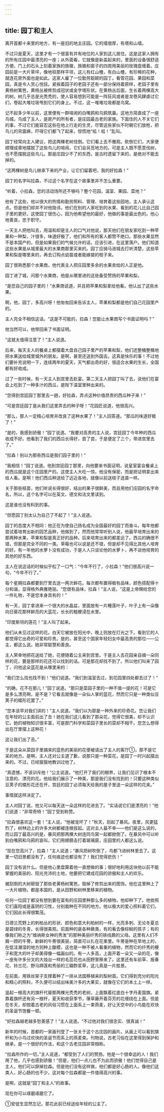 ```yaml
---
---
---
```

title: 园丁和主人
---




离开首都十来里的地方，有一座旧的地主庄园。它的墙很厚，有塔和山墙。

不过只是夏天，这里才有一个很富有并有地位的人家到这儿居住。这是这家人拥有的所有庄园中最漂亮的一座；从外面看，它就像是新盖起来的，里面的设备很舒适方便。门上的石头上刻着家族的族徽，族徽和窗子的四周用美丽的玫瑰盘缠着。庄园前是一大片草坪，像地毯那样平坦，这儿有红山楂，有白山楂，有珍稀的花种，就连花房外面也是如此。这家人雇了一位勤劳聪颖的园丁。看管花园、果园和菜园，真是令人赏心悦目。紧挨着园子的老园子还有一部分保持着原样，老园子里有黄杨树篱笆，黄杨丛被修剪成冠状或金字塔形状。在黄杨丛后面，生长着两棵高大的树。树几乎总是光秃秃的，使人容易想到可能是一阵狂风或者是龙卷风肆虐过它们，卷起大堆垃圾甩到它们的身上。不过，这一堆堆垃圾都是鸟窝。

记不起多少年以前，这里便有一群喧闹的白嘴鸦和乌鸦筑巢。这地方简直成了一座鸟城，鸟成了主人，是房产的所有者，是庄园最古老的家族。下面住的人不关它们的事，不过它们能容忍这些在地上行走的生灵，尽管这些家伙不时朝它们放枪，把鸟儿的背震麻，吓得它们都飞了起来，惊慌地“呱！呱！”乱叫。

园丁经常向主人建议，把这两棵老树伐倒。它们看上去不雅观。砍倒它们，大家便顺理成章地摆脱了这些鸟儿的喧闹，它们会另觅地方的。可是主人既不愿意伐树，也不愿摆脱这些鸟儿。那是庄园少不了的东西，是古时遗留下来的，是绝对不能去掉的。

“这两棵树是鸟儿继承下来的产业，让它们留着吧，我的好拉森！”

园丁的名字叫拉森，不过这个名字在这个故事里并不怎么重要。

“听着，小拉森，您的活动场所还不够吗？整个花园，温室、果园、菜地？”

他有了这些，他以很大的热情和勤劳照料、管理、培育着这些园地，主人承认这点。但是他们却并不对他隐讳，他们在别的人家吃到的水果、看到的花儿比自己园子里的更好。这使园丁很伤心，因为他希望他的最好，他做的事是最出色的。他心地善良，忠于职守。

一天主人把他叫去，用温和却是主人的口气对他说，那天他们在朋友家吃到一种苹果和一种梨，汁很多，味道好极了，他们和所有的客人都赞不绝口。那些水果显然不是本国产的，但是如果我们的气候允许的话，应该引进，在这里落户。他们知道这些水果是从城里最大的水果商那里买来的。园丁应骑马进城去打听清楚，这些苹果和梨是哪里来的，再去订购点幼苗或者能嫁接的枝子来。

园丁很熟悉那个水果商，他代表主人把庄园里多余的水果卖给的人正是他。

园丁进了城，问那个水果商，他是从哪里进的这些备受赞扬的苹果和梨。

“是您自己的园子里的！”水果商说道，并且把苹果和梨拿给他看。他认出了这些水果。

啊，他，园丁，多高兴呀！他匆匆回来告诉主人，苹果和梨都是他们自己花园里产的。

主人完全不相信这话。“这是不可能的，拉森！您能让水果商写个书面证明吗？”

他当然可以，他带回来了书面证明。

“这就太值得注意了！”主人说道。

后来，每天主人的餐桌上都摆着大盘自己园子里产的苹果和梨，他们还整桶整桶地把水果送给城里城外的朋友。是啊，甚至还送到外国去。这真是快乐的事！不过他们要补充说明一下，连续两年的夏天，天气都出奇的好，很适合水果的生长，全国都有好收成。

过了一些时候，有一天主人到宫里去赴宴。第二天主人把园丁叫了去，说他们在宴会上吃到了一种多汁的西瓜，是陛下温室里种出来的。

“您得到宫廷园丁那里去一趟，好拉森，弄点这种价值昂贵的西瓜种子来！”

“可是宫廷园丁是从我们这里弄去的种子呀！”花园匠说道，他很高兴。

“那么，那人一定精心培育并改良了这种水果了！”主人回答道。“那瓜的味道好极了！”

“是的，我感到骄傲！”园丁说道。“我要对高贵的主人说，宫廷园丁今年种的西瓜收成不好。他看到了我们的西瓜长得好，尝了尝，于是便定了三个，带进宫里去了。”

“拉森！别以为那些西瓜是我们园子里的！”

“我相信！”园丁说道。他到宫廷园丁那里，向他要来书面证明，说皇室宴会餐桌上的西瓜就是这个庄园里产的。这使主人大吃一惊。他没有保密，而是把证明拿出来给人看。是啊！他们西瓜种送给了远近各地，就像以前送枝子送苗一样。

关于那些枝苗，他们听说长得很好，结出的果子很鲜美，而且用他们庄园的名字命名，所以，这个名字可以在英文、德文和法文里读到。

这是谁也没有料到的事。

“但愿园丁别太认为自己了不起了！”主人说道。

园丁的态度大不相同：他正在为使自己扬名成为全国最好的园丁而奋斗。每年他都尝试着培育出新的园艺品种，他做到了。然而他常常听别人说，他最早培育出来的那两种水果，苹果和梨是真正好的品种。后来培育出来的都差远了。西瓜的确很不错，但那是完全不同的一类。草莓也可以说是还不错，但是却不见得比其他人培育的好。有一年他的水萝卜没有成功，于是人人只谈论他的水萝卜，再不谈他培育的其他的好东西。

主人在说这话的时候似乎松了一口气：“今年不行了，小拉森！”他们很高兴说一句，“今年不行了。”

每个星期拉森都要到厅里去送一两次鲜花。每次都布置得极有品味，颜色搭配得十分和谐，显得格外典雅艳丽。“您很有品味，拉森！”主人说，“这是上帝赐给您的一件礼物，不是您本身具有的！”

有一天，园丁拿进来一个很大的水晶盆，里面放有一片睡莲叶子，叶子上有一朵像向日葵花那样鲜亮的大蓝花，长长的粗梗浸在水里。

“印度斯坦的莲花！”主人叫了起来。

他们从未见过这样的花。白天它被放在阳光中，晚上则放在灯光之下。看到它的人都觉得它出奇的可爱和珍贵。是的，甚至这个国家年轻妇女中最高贵的那位——公主，都这么说。她非常聪慧和善良。

主人荣幸地把花送给了她，花便随着公主来到宫里。于是主人去花园亲自摘一朵同样的花，要是那样的花还可以找到的话。可是那花却找不到了。所以他们叫来了园丁，问他这朵蓝花是从哪里来的：

“我们怎么找也找不到！”他们说道。“我们到温室去过，到花园里四处都去过了！”

“的确，花不在那儿！”园丁说道。“那只是菜园子里的一种不值一提的花！可是它是多么漂亮啊，是不是？它看去就像是一朵仙人掌的蓝花，然而它只是一种类似豆荚子的蝶形花罢了。”

“您本该早对我们讲的！”主人说道。“我们以为那是一种外来的珍奇花。您让我们在年轻的公主面前出了丑！她在我们这儿看到了那朵花，觉得它很美，却不认识它。她的植物知识很丰富，可是那门科学和菜园子里长的菜却不相干。您怎么想得出在厅里摆上这种花！

这让我们出了丑。”

于是这朵从菜园子里摘来的蓝色的美丽的花便被请出了主人的客厅①，那不是它呆的地方。是啊，主人还对公主道了歉，说那只是一种菜花，是园丁一时兴起摆出来的。不过，已经狠狠地教训过他了。

“真遗憾，不该训斥他！”公主说道。“他打开了我们的眼界，让我们见识了根本不注意的、漂亮的花。他给我们展示了一种美，那是我们没有找到的！只要这种类似豆荚子的蝶形花还在开，宫廷的园丁必须每天给我的屋子里送一朵这样的花来。”

事情就这样决定了。

主人对园丁说，他又可以每天送一朵这样的花进去了。“实话说它们是漂亮的！”他们说道：“非常奇特！”园丁受到称赞。

“拉森很喜欢这一套！”主人说，“他被宠坏了！”秋天，刮起了暴风。夜里，风更猛烈了，树林边上的许多大树都被连根拔起。这对主人最不幸——他们是这么说的，而让园丁最高兴的是，暴风把那两棵大树连同鸟窝一起都掀倒了。在暴风中可以听到白嘴鸦和乌鸦的哀叫，它们用翅膀击打着玻璃窗，庄园里的人都这么说。

“现在您高兴了，拉森！”主人说道；“暴风把树吹倒了，鸟都飞进树林里去了。这里一切旧景都没有了，任何痕迹也都没有了！我们觉得悲伤！”

园丁没有说什么。但是他心里盘算着他一直想做的事；很好地利用这块他以前不能掌握的美丽的、阳光充沛的土地，他要把它建成花园的骄傲和主人的欢乐。

被刮倒的大树砸毁了那些老黄杨树篱笆，毁掉了修剪出来的图饰。他在这里种上了一大片植物，都是本国的，是从田野和树林里移来的植物。

任何一位园丁都没有想到要在富有的庄园里种那么多的植物，他却种下了。他依照它们喜阳或是喜阴的习性，分别栽种在不同的地方。他以极大的爱心照料着它们，它们因此长得很繁茂。

日德兰荒野上的刺柏丛的形状、颜色和意大利柏树的一样，光亮多刺、无论冬夏总是碧绿的冬青，长得很美观。前面种的是各种蕨类，有的看去像棕榈的孩子；有的像我们称之为“维纳斯女神的秀发”的那种美丽纤秀的铁线蕨的父母。这里有人们不屑一顾的牛蒡，新鲜的牛蒡很美丽，简直可以扎在花束里。牛蒡是种在旱地上的，在低洼潮湿的地方则种上酸模，这也是一种不被人看重的植物，然而它的纤秀的梗子和宽大的叶子却美得像一幅画似的。有一人多高，上面开着一朵又一朵的花，像一座有许多分叉的大烛台一样的毛蕊花也从田野里移来了。这里还有车前草、报春花、铃兰花、野马蹄莲和秀丽的三瓣酢浆草，这儿真是一片胜景。

在前面，用铁丝架子支撑着种了一排从法国移植来的梨树苗。它们得到充分的阳光和精心的照料，不久便可以结出味美汁多的大果实，就像在它们的本土上一样。

竖起一根高大的旗杆代替那两棵光秃秃的老树，上面飘着红底白十字丹麦国旗。紧靠着旗杆还有另一根杆，夏天和收获季节，葎草藤开着芬芳的花缠绕在上面。但是在冬天，却按着古老的风俗习惯在上面系上一束燕麦，好让天空中的小鸟能在欢快的圣诞节饱餐一顿。

“好拉森越老越多愁善感了！”主人说道。“不过他对我们很忠实、很真诚！”

新年的时候，首都的一家画刊登了一张关于这个古庄园的画片。从画上可以看到旗杆和为小鸟过欢快的圣诞节而系上的燕麦束。刊物说，古老习俗在这里得到保护和继承，是一个很好的作法，和这个古老庄园非常相称。

“拉森所作的一切，”主人说道，“都受到了人们的赞扬。他是一个很幸运的人！我们用了他，几乎也感到骄傲！”但是，他们一点儿也不为此而骄傲！他们觉得自己是主人，他们可以辞掉拉森。但是他们没有这样做，他们都是好心肠的人。像他们这类人，好心肠的也不少，这对每个拉森都是一件值得高兴的事。

是啊，这就是“园丁和主人”的故事。

现在你可以琢磨琢磨它了。

①安徒生显然忘记，那花此前已经送给年轻的公主了。
